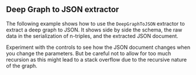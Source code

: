 

<Meta of={DeepGraphToJSONShowcase} />

## Deep Graph to JSON extractor

The following example shows how to use the `DeepGraphToJSON` extractor to extract a deep graph to JSON.
It shows side by side the schema, the raw data in the serialization of n-triples, and the extracted JSON document.

<Canvas
  of={DeepGraphToJSONShowcase.DeepGraphToJSONShowcasePrimary}
  withToolbar
/>

Experiment with the controls to see how the JSON document changes when you change the parameters. But be careful not to allow for too much recursion as this might lead to a stack overflow due to the recursive nature of the graph.

<Controls of={DeepGraphToJSONShowcase.DeepGraphToJSONShowcasePrimary} />
